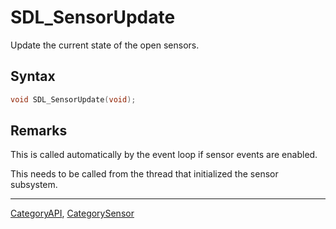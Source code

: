 = SDL_SensorUpdate =

Update the current state of the open sensors.

== Syntax ==

<syntaxhighlight lang='c'>
void SDL_SensorUpdate(void);
</syntaxhighlight>

== Remarks ==

This is called automatically by the event loop if sensor events are
enabled.

This needs to be called from the thread that initialized the sensor
subsystem.
----
[[CategoryAPI]], [[CategorySensor]]


